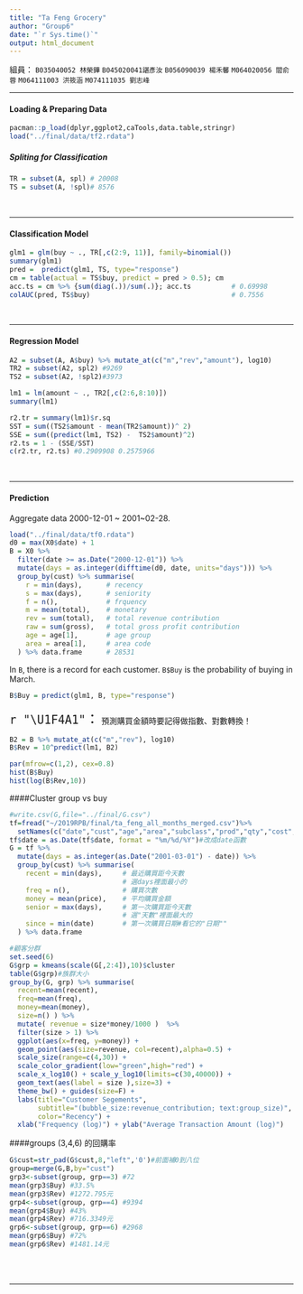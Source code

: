 ```yaml
---
title: "Ta Feng Grocery"
author: "Group6"
date: "`r Sys.time()`"
output: html_document
---
```

組員： `B035040052 林榮鏵` `B045020041諶彥汝` `B056090039 楊禾馨` `M064020056 閻俞蓉` `M064111003 洪筱涵` `M074111035 劉志峰`
<hr>

#### Loading & Preparing Data
```r
pacman::p_load(dplyr,ggplot2,caTools,data.table,stringr)
load("../final/data/tf2.rdata")
```

##### Spliting for Classification 
```r
TR = subset(A, spl) # 20008
TS = subset(A, !spl)# 8576
```
<br><hr>

#### Classification Model
```r
glm1 = glm(buy ~ ., TR[,c(2:9, 11)], family=binomial()) 
summary(glm1)
pred =  predict(glm1, TS, type="response")
cm = table(actual = TS$buy, predict = pred > 0.5); cm
acc.ts = cm %>% {sum(diag(.))/sum(.)}; acc.ts          # 0.69998
colAUC(pred, TS$buy)                                   # 0.7556
```
<br><hr>

#### Regression Model
```r
A2 = subset(A, A$buy) %>% mutate_at(c("m","rev","amount"), log10)
TR2 = subset(A2, spl2) #9269
TS2 = subset(A2, !spl2)#3973
```

```r
lm1 = lm(amount ~ ., TR2[,c(2:6,8:10)])
summary(lm1)
```

```r
r2.tr = summary(lm1)$r.sq
SST = sum((TS2$amount - mean(TR2$amount))^ 2)
SSE = sum((predict(lm1, TS2) -  TS2$amount)^2)
r2.ts = 1 - (SSE/SST)
c(r2.tr, r2.ts) #0.2909908 0.2575966
```
<br><hr>

#### Prediction
Aggregate data 2000-12-01 ~ 2001~02-28. 
```r
load("../final/data/tf0.rdata")
d0 = max(X0$date) + 1
B = X0 %>% 
  filter(date >= as.Date("2000-12-01")) %>% 
  mutate(days = as.integer(difftime(d0, date, units="days"))) %>% 
  group_by(cust) %>% summarise(
    r = min(days),      # recency
    s = max(days),      # seniority
    f = n(),            # frquency
    m = mean(total),    # monetary
    rev = sum(total),   # total revenue contribution
    raw = sum(gross),   # total gross profit contribution
    age = age[1],       # age group
    area = area[1],     # area code
  ) %>% data.frame      # 28531
```

In `B`, there is a record for each customer. `B$Buy` is the probability of buying in March.
```r
B$Buy = predict(glm1, B, type="response")
```

<span style="font-size:24px">`r "\U1F4A1"`：</span>
預測購買金額時要記得做指數、對數轉換！

```r
B2 = B %>% mutate_at(c("m","rev"), log10)
B$Rev = 10^predict(lm1, B2)
```

```r
par(mfrow=c(1,2), cex=0.8)
hist(B$Buy)
hist(log(B$Rev,10))
```


####Cluster group vs buy
```r
#write.csv(G,file="../final/G.csv")
tf=fread("~/2019RPB/final/ta_feng_all_months_merged.csv")%>% 
  setNames(c("date","cust","age","area","subclass","prod","qty","cost","price"))
tf$date = as.Date(tf$date, format = "%m/%d/%Y")#改成date函數
G = tf %>% 
  mutate(days = as.integer(as.Date("2001-03-01") - date)) %>% 
  group_by(cust) %>% summarise(
    recent = min(days),     # 最近購買距今天數 
                            # 選days裡面最小的
    freq = n(),             # 購買次數
    money = mean(price),    # 平均購買金額
    senior = max(days),     # 第一次購買距今天數
                            # 選"天數"裡面最大的
    since = min(date)       # 第一次購買日期#看它的"日期""
  ) %>% data.frame

#顧客分群
set.seed(6)
G$grp = kmeans(scale(G[,2:4]),10)$cluster
table(G$grp)#族群大小
group_by(G, grp) %>% summarise(
  recent=mean(recent), 
  freq=mean(freq), 
  money=mean(money), 
  size=n() ) %>% 
  mutate( revenue = size*money/1000 )  %>% 
  filter(size > 1) %>% 
  ggplot(aes(x=freq, y=money)) +
  geom_point(aes(size=revenue, col=recent),alpha=0.5) +
  scale_size(range=c(4,30)) +
  scale_color_gradient(low="green",high="red") +
  scale_x_log10() + scale_y_log10(limits=c(30,40000)) + 
  geom_text(aes(label = size ),size=3) +
  theme_bw() + guides(size=F) +
  labs(title="Customer Segements",
       subtitle="(bubble_size:revenue_contribution; text:group_size)",
       color="Recency") +
  xlab("Frequency (log)") + ylab("Average Transaction Amount (log)")
```

####groups (3,4,6) 的回購率
```r
G$cust=str_pad(G$cust,8,"left",'0')#前面補0到八位
group=merge(G,B,by="cust")
grp3<-subset(group, grp==3) #72
mean(grp3$Buy) #33.5%
mean(grp3$Rev) #1272.795元
grp4<-subset(group, grp==4) #9394
mean(grp4$Buy) #43%
mean(grp4$Rev) #716.3349元
grp6<-subset(group, grp==6) #2968
mean(grp6$Buy) #72%
mean(grp6$Rev) #1481.14元
```

<br><br><hr><br><br>


